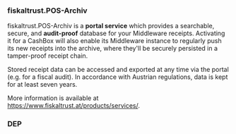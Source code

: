 ### fiskaltrust.POS-Archiv

fiskaltrust.POS-Archiv is a **portal service** which provides a searchable, secure, and **audit-proof** database for your Middleware receipts. Activating it for a CashBox will also enable its Middleware instance to regularly push its new receipts into the archive, where they'll be securely persisted in a tamper-proof receipt chain.

Stored receipt data can be accessed and exported at any time via the portal (e.g. for a fiscal audit). In accordance with Austrian regulations, data is kept for at least seven years.

More information is available at https://www.fiskaltrust.at/products/services/.


### DEP

